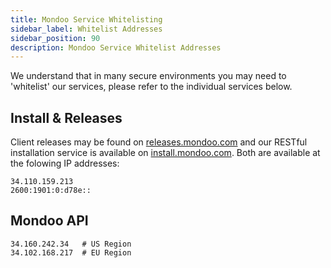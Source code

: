 ```yaml
---
title: Mondoo Service Whitelisting
sidebar_label: Whitelist Addresses
sidebar_position: 90
description: Mondoo Service Whitelist Addresses
---
```


We understand that in many secure environments you may need to 'whitelist' our services, please refer to the individual services below.

## Install & Releases

Client releases may be found on [releases.mondoo.com](https://releases.mondoo.com) and our RESTful installation service is available on [install.mondoo.com](https://install.mondoo.com).  Both are available at the folowing IP addresses:

```
34.110.159.213
2600:1901:0:d78e::
```

## Mondoo API

```
34.160.242.34   # US Region
34.102.168.217  # EU Region
```

